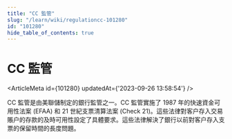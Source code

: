 ```yaml
---
title: "CC 監管"
slug: "/learn/wiki/regulationcc-101280"
id: "101280"
hide_table_of_contents: true
---
```



# CC 監管

<ArticleMeta id={101280} updatedAt={'2023-09-26 13:58:54'} />
<div className='border-solid border-b border-t-0 my-4 border-[var(--ifm-color-gray-300)]' />

CC 監管是由美聯儲制定的銀行監管之一。CC 監管實施了 1987 年的快速資金可用性法案 (EFAA) 和 21 世紀支票清算法案 (Check 21)。這些法律對客户存入交易賬户的存款的及時可用性設定了具體要求。這些法律解決了銀行以前對客户存入支票的保留時間的長度問題。
